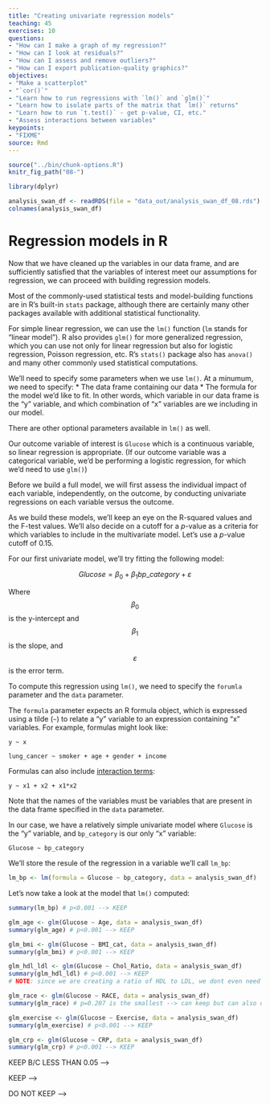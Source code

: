 ```yaml
---
title: "Creating univariate regression models"
teaching: 45
exercises: 10
questions:
- "How can I make a graph of my regression?"
- "How can I look at residuals?"
- "How can I assess and remove outliers?"
- "How can I export publication-quality graphics?"
objectives:
- "Make a scatterplot"
- "`cor()`"
- "Learn how to run regressions with `lm()` and `glm()`"
- "Learn how to isolate parts of the matrix that `lm()` returns"
- "Learn how to run `t.test()` - get p-value, CI, etc."
- "Assess interactions between variables"
keypoints:
- "FIXME"
source: Rmd
---
```


<script src="https://cdn.mathjax.org/mathjax/latest/MathJax.js?config=TeX-AMS-MML_HTMLorMML" type="text/javascript"></script>

```r
source("../bin/chunk-options.R")
knitr_fig_path("08-")
```

```r
library(dplyr)

analysis_swan_df <- readRDS(file = "data_out/analysis_swan_df_08.rds")
colnames(analysis_swan_df)
```

# Regression models in R

Now that we have cleaned up the variables in our data frame, and are sufficiently satisfied that the variables of interest meet our assumptions for regression, we can proceed with building regression models.

Most of the commonly-used statistical tests and model-building functions are in R's built-in `stats` package, although there are certainly many other packages available with additional statistical functionality.

For simple linear regression, we can use the `lm()` function (`lm` stands for "linear model").  R also provides `glm()` for more generalized regression, which you can use not only for linear regression but also for logistic regression, Poisson regression, etc.  R's `stats()` package also has `anova()` and many other commonly used statistical computations.

We'll need to specify some parameters when we use `lm()`.  At a minumum, we need to specify:
* The data frame containing our data
* The formula for the model we'd like to fit.  In other words, which variable in our data frame is the "y" variable, and which combination of "x" variables are we including in our model.

There are other optional parameters available in `lm()` as well.

Our outcome variable of interest is `Glucose` which is a continuous variable, so linear regression is appropriate.  (If our outcome variable was a categorical variable, we'd be performing a logistic regression, for which we'd need to use `glm()`)

Before we build a full model, we will first assess the individual impact of each variable, independently, on the outcome, by conducting univariate regressions on each variable versus the outcome.

As we build these models, we'll keep an eye on the R-squared values and the F-test values.  We'll also decide on a cutoff for a *p*-value as a criteria for which variables to include in the multivariate model.  Let's use a *p*-value cutoff of 0.15.

For our first univariate model, we'll try fitting the following model:

$$
Glucose = \beta_0 + \beta_1bp\_category + \varepsilon
$$

Where $$\beta_0$$ is the y-intercept and $$\beta_1$$ is the slope, and $$\varepsilon$$ is the error term.

To compute this regression using `lm()`, we need to specify the `forumla` parameter and the `data` parameter.

The `formula` parameter expects an R formula object, which is expressed using a tilde (`~`) to relate a "y" variable to an expression containing "x" variables.  For example, formulas might look like:

`y ~ x`

`lung_cancer ~ smoker + age + gender + income`

Formulas can also include [interaction terms](https://en.wikipedia.org/wiki/Interaction_(statistics)):

`y ~ x1 + x2 + x1*x2`

Note that the names of the variables must be variables that are present in the data frame specified in the `data` parameter.

In our case, we have a relatively simple univariate model where `Glucose` is the "y" variable, and `bp_category` is our only "x" variable:

`Glucose ~ bp_category`

We'll store the resule of the regression in a variable we'll call `lm_bp`: 

```r
lm_bp <- lm(formula = Glucose ~ bp_category, data = analysis_swan_df)
```

Let's now take a look at the model that `lm()` computed:

```r
summary(lm_bp) # p<0.001 --> KEEP
```


```r
glm_age <- glm(Glucose ~ Age, data = analysis_swan_df)
summary(glm_age) # p<0.001 --> KEEP

glm_bmi <- glm(Glucose ~ BMI_cat, data = analysis_swan_df)
summary(glm_bmi) # p<0.001 --> KEEP

glm_hdl_ldl <- glm(Glucose ~ Chol_Ratio, data = analysis_swan_df)
summary(glm_hdl_ldl) # p<0.001 --> KEEP
# NOTE: since we are creating a ratio of HDL to LDL, we dont even need to evaluate LDL and HDL alone.

glm_race <- glm(Glucose ~ RACE, data = analysis_swan_df)
summary(glm_race) # p=0.207 is the smallest --> can keep but can also drop. let's see what the stepwise does. 

glm_exercise <- glm(Glucose ~ Exercise, data = analysis_swan_df)
summary(glm_exercise) # p<0.001 --> KEEP

glm_crp <- glm(Glucose ~ CRP, data = analysis_swan_df)
summary(glm_crp) # p<0.001 --> KEEP
```

<!-- #TODO Fix smoker glm and do everything below -->
<!-- ```{r} -->
<!-- glm_smoke <- glm(Glucose ~ Smoker, data = analysis_swan_df) -->
<!-- summary(glm_smoke) # p=0.0329 --> KEEP B/C LESS THAN 0.05 -->

<!-- ``` -->

<!-- # **** REMOVE BOTH OF THESE HDL AND LDL MODELS********* -->
<!-- ```{r} -->
<!-- glm_hdl <- glm(Glucose ~ HDL, data = analysis_swan_df) -->
<!-- summary(glm_hdl) # p<0.001 --> KEEP -->

<!-- glm_ldl <- glm(Glucose ~ LDL, data = analysis_swan_df) -->
<!-- summary(glm_ldl) # p=0.55--> DO NOT KEEP  -->

<!-- ``` -->

<!-- ***INTERACTION TERMS*** -->
<!-- ```{r} -->
<!-- analysis_swan_df$age_hdl_ldl <- analysis_swan_df$HDL_LDL * analysis_swan_df$AGE6 -->
<!-- ``` -->



<!-- *Full Models* -->
<!-- ```{r} -->
<!-- full_model <- glm(Glucose ~ BMI_cat + bp_category  + AGE6 + -->
<!--                     HDL_LDL + RACE + CRP + SMOKERE6 + EXERCIS6 + age_hdl_ldl, data = analysis_swan_df) -->
<!-- summary(full_model) -->
<!-- ``` -->

<!-- Plotting residuals -->
<!-- ```{r} -->
<!-- plot(resid(full_model)) -->
<!-- ``` -->

<!-- ```{r} -->
<!-- rst <- rstandard(full_model) -->
<!-- qqnorm(rst, ylab = "Standardized Residuals",  -->
<!--        xlab = "Normal Scores") -->
<!-- qqline(rst) -->
<!-- ``` -->

<!-- ```{r} -->
<!-- analysis_swan_df$cooksd <- cooks.distance(full_model) -->
<!-- cooksd_cutoff <- 4/nrow(analysis_swan_df) -->

<!-- plot(analysis_swan_df$cooksd) -->
<!-- abline(cooksd_cutoff, 0) -->
<!-- ``` -->

<!-- Dropping outliers -->
<!-- ```{r} -->
<!-- analysis_swan_df2 <- analysis_swan_df %>% filter(cooksd < cooksd_cutoff) %>% select(-cooksd) -->

<!-- full_model <- glm(Glucose ~ BMI_cat + bp_category  + AGE6 + -->
<!--                     HDL_LDL + RACE + CRP + SMOKERE6 + EXERCIS6 + age_hdl_ldl,  -->
<!--                     data = analysis_swan_df2) -->
<!-- summary(full_model) -->
<!-- ``` -->

<!-- Plotting residuals -->
<!-- ```{r} -->
<!-- plot(resid(full_model)) -->
<!-- ``` -->

<!-- ```{r} -->
<!-- rst <- rstandard(full_model) -->
<!-- qqnorm(rst, ylab = "Standardized Residuals",  -->
<!--        xlab = "Normal Scores") -->
<!-- qqline(rst) -->
<!-- ``` -->


<!-- Cleaning data even further:  -->
<!-- remove: -->
<!-- triglycerides > 500 mg/dl -->
<!-- HDL > 100 mg/dl -->
<!-- Fasting glucose >=126 mg/dl -->
<!-- ```{r} -->
<!-- analysis_swan_df <- analysis_swan_df %>% filter(DBP>0 &  -->
<!--                                        HDL <=100 & -->
<!--                                         Glucose <126) -->
<!-- # dropping HDL >100 b/c that high level is actually bad for the heart - genetic issue -->
<!-- #fasting glycose of >=126 mg/dl is considered T2D -->
<!-- nrow(analysis_swan_df) -->


<!-- full_model <- glm(Glucose ~ BMI_cat + bp_category  + AGE6 + -->
<!--                     HDL_LDL + RACE + CRP + SMOKERE6 + EXERCIS6 + age_hdl_ldl, -->
<!--                     data = analysis_swan_df2) -->
<!-- summary(full_model) -->
<!-- ``` -->

<!-- Dropping outliers -->
<!-- ```{r} -->
<!-- analysis_swan_df2 <- analysis_swan_df %>% filter(cooksd < cooksd_cutoff) %>% select(-cooksd) -->

<!-- full_model <- glm(Glucose ~ BMI_cat + bp_category  + AGE6 + -->
<!--                     HDL_LDL + RACE + CRP + SMOKERE6 + EXERCIS6 + age_hdl_ldl,  -->
<!--                   data = analysis_swan_df2) -->
<!-- summary(full_model) -->
<!-- ``` -->

<!-- ```{r} -->
<!-- rst <- rstandard(full_model) -->
<!-- qqnorm(rst, ylab = "Standardized Residuals",  -->
<!--        xlab = "Normal Scores") -->
<!-- qqline(rst) -->
<!-- ``` -->

<!-- ```{r} -->
<!-- library(MASS) -->
<!-- # Stepwise regression model -->
<!-- step.model <- stepAIC(full_model, direction = "backward",  -->
<!--                       trace = TRUE ) -->
<!-- summary(step.model) -->
<!-- ``` -->

<!-- ```{r} -->
<!-- rst <- rstandard(full_model) -->
<!-- qqnorm(rst, ylab = "Standardized Residuals",  -->
<!--        xlab = "Normal Scores") -->
<!-- qqline(rst) -->

<!-- library(car) -->

<!-- vif(glm(Glucose ~ BMI_cat + bp_category  + AGE6 +HDL_LDL + RACE + CRP +  -->
<!--           SMOKERE6 + EXERCIS6, data=analysis_swan_df2)) -->
<!-- # VIF has to be <=1 ??? -->

<!-- pairs(analysis_swan_df2 %>% dplyr::select(AGE6,  HDL_LDL)) -->
<!-- ``` -->


